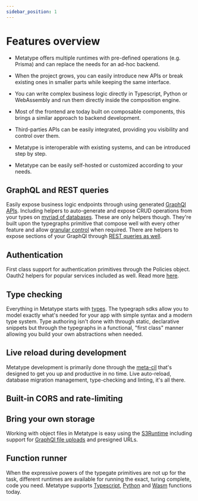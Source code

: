 ```yaml
---
sidebar_position: 1
---
```


# Features overview

- Metatype offers multiple runtimes with pre-defined operations (e.g. Prisma) and can replace the needs for an ad-hoc backend.

- When the project grows, you can easily introduce new APIs or break existing ones in smaller parts while keeping the same interface.

- You can write complex business logic directly in Typescript, Python or WebAssembly and run them directly inside the composition engine.

- Most of the frontend are today built on composable components, this brings a similar approach to backend development.

- Third-parties APIs can be easily integrated, providing you visibility and control over them.

- Metatype is interoperable with existing systems, and can be introduced step by step.

- Metatype can be easily self-hosted or customized according to your needs.

## GraphQL and REST queries

Easily expose business logic endpoints through using generated [GraphQl APIs](/docs/reference/runtimes/graphql).
Including helpers to auto-generate and expose CRUD operations from your types on [myriad of databases](/docs/reference/runtimes/prisma).
These are only helpers though.
They're built upon the typegraphs primitive that compose well with every other feature and allow [granular control](/docs/reference/types/reducers) when required.
There are helpers to expose sections of your GraphQl through [REST queries as well](/docs/guides/rest).

## Authentication

First class support for authentication primitives through the Policies object.
Oauth2 helpers for popular services included as well.
Read more [here](/docs/reference/typegate/authentication).

## Type checking

Everything in Metatype starts with [types](/docs/reference/types).
The typegraph sdks allow you to model exactly what's needed for your app with simple syntax and a modern type system.
Type authoring isn't done with through static, declarative snippets but through the typegraphs in a functional, "first class" manner allowing you build your own abstractions when needed.

## Live reload during development

Metatype development is primarily done through the [meta-cil](/docs/reference/meta-cli) that's designed to get you up and productive in no time.
Live auto-reload, database migration management, type-checking and linting, it's all there.

## Built-in CORS and rate-limiting

## Bring your own storage

Working with object files in Metatype is easy using the [S3Runtime](/docs/reference/runtimes/s3) including support for [GraphQl file uploads](/docs/guides/files-upload) and presigned URLs.

## Function runner

When the expressive powers of the typegate primitives are not up for the task, different runtimes are available for running the exact, turing complete, code you need.
Metatype supports [Typescript](/docs/reference/runtimes/deno), [Python](/docs/reference/runtimes/python) and [Wasm](/docs/reference/runtimes/wasmedge) functions today.
